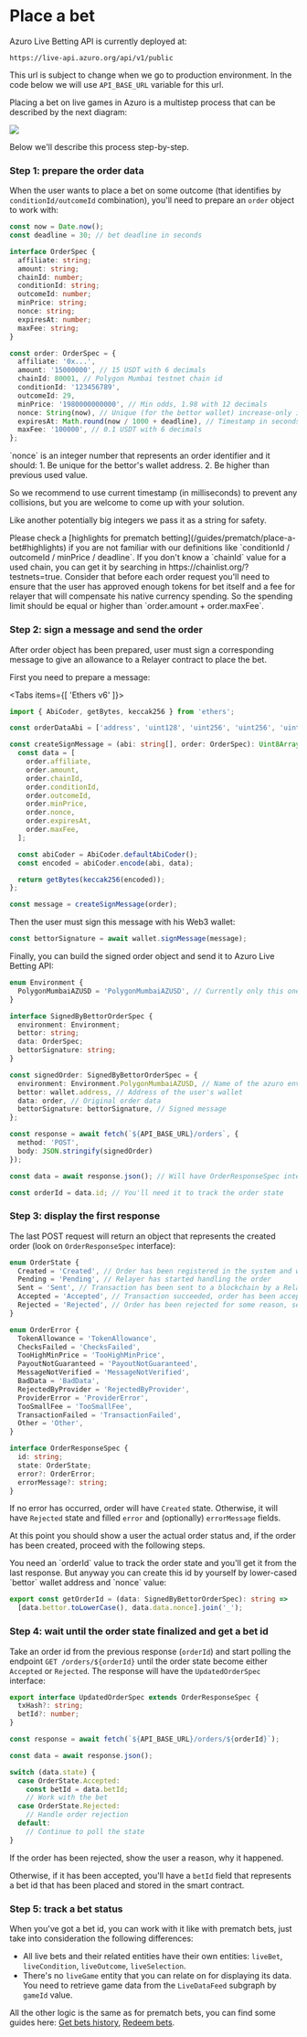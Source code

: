 
# Place a bet

<Callout type="info">
  Azuro Live Betting API is currently deployed at:

  ```
  https://live-api.azuro.org/api/v1/public
  ```

  This url is subject to change when we go to production environment.
  In the code below we will use `API_BASE_URL` variable for this url.
</Callout>

Placing a bet on live games in Azuro is a multistep process that can be described by the next diagram:

<Image
  src="/images/live/place-a-bet.png"
  width={2010}
  height={1846}
/>

Below we'll describe this process step-by-step.

### Step 1: prepare the order data

When the user wants to place a bet on some outcome (that identifies by `conditionId/outcomeId` combination),
you'll need to prepare an `order` object to work with:

```ts
const now = Date.now();
const deadline = 30; // bet deadline in seconds

interface OrderSpec {
  affiliate: string;
  amount: string;
  chainId: number;
  conditionId: string;
  outcomeId: number;
  minPrice: string;
  nonce: string;
  expiresAt: number;
  maxFee: string;
}

const order: OrderSpec = {
  affiliate: '0x...',
  amount: '15000000', // 15 USDT with 6 decimals
  chainId: 80001, // Polygon Mumbai testnet chain id
  conditionId: '123456789',
  outcomeId: 29,
  minPrice: '1980000000000', // Min odds, 1.98 with 12 decimals
  nonce: String(now), // Unique (for the bettor wallet) increase-only integer
  expiresAt: Math.round(now / 1000 + deadline), // Timestamp in seconds
  maxFee: '100000', // 0.1 USDT with 6 decimals
};
```

<Callout type="info">
  `nonce` is an integer number that represents an order identifier and it should:
  1. Be unique for the bettor's wallet address.
  2. Be higher than previous used value.

  So we recommend to use current timestamp (in milliseconds) to prevent any collisions,
  but you are welcome to come up with your solution.

  Like another potentially big integers we pass it as a string for safety.
</Callout>

<Callout type="info">
  Please check a [highlights for prematch betting](/guides/prematch/place-a-bet#highlights) if you are not familiar with our definitions like `conditionId / outcomeId / minPrice / deadline`.
</Callout>

<Callout type="info">
  If you don't know a `chainId` value for a used chain, you can get it by searching in https://chainlist.org/?testnets=true.
</Callout>

<Callout type="warning">
  Consider that before each order request you'll need to ensure that the user has approved enough tokens for bet itself and a fee for relayer that will compensate his native currency spending.
  So the spending limit should be equal or higher than `order.amount + order.maxFee`.
</Callout>

### Step 2: sign a message and send the order

After order object has been prepared, user must sign a corresponding message
to give an allowance to a Relayer contract to place the bet.

First you need to prepare a message:

<Tabs items={[ 'Ethers v6' ]}>
  <Tab>
```ts
import { AbiCoder, getBytes, keccak256 } from 'ethers';

const orderDataAbi = ['address', 'uint128', 'uint256', 'uint256', 'uint64', 'uint64', 'uint256', 'uint256', 'uint256'];

const createSignMessage = (abi: string[], order: OrderSpec): Uint8Array => {
  const data = [
    order.affiliate,
    order.amount,
    order.chainId,
    order.conditionId,
    order.outcomeId,
    order.minPrice,
    order.nonce,
    order.expiresAt,
    order.maxFee,
  ];

  const abiCoder = AbiCoder.defaultAbiCoder();
  const encoded = abiCoder.encode(abi, data);

  return getBytes(keccak256(encoded));
};

const message = createSignMessage(order);
```
  </Tab>
</Tabs>

Then the user must sign this message with his Web3 wallet:

```ts
const bettorSignature = await wallet.signMessage(message);
```

Finally, you can build the signed order object and send it to Azuro Live Betting API:

```ts
enum Environment {
  PolygonMumbaiAZUSD = 'PolygonMumbaiAZUSD', // Currently only this one supports live betting
}

interface SignedByBettorOrderSpec {
  environment: Environment;
  bettor: string;
  data: OrderSpec;
  bettorSignature: string;
}

const signedOrder: SignedByBettorOrderSpec = {
  environment: Environment.PolygonMumbaiAZUSD, // Name of the azuro environment
  bettor: wallet.address, // Address of the user's wallet
  data: order, // Original order data
  bettorSignature: bettorSignature, // Signed message
};

const response = await fetch(`${API_BASE_URL}/orders`, {
  method: 'POST',
  body: JSON.stringify(signedOrder)
});

const data = await response.json(); // Will have OrderResponseSpec interface described below

const orderId = data.id; // You'll need it to track the order state
```

### Step 3: display the first response

The last POST request will return an object that represents the created order (look on `OrderResponseSpec` interface):

```ts
enum OrderState {
  Created = 'Created', // Order has been registered in the system and waits a Relayer to handle it
  Pending = 'Pending', // Relayer has started handling the order
  Sent = 'Sent', // Transaction has been sent to a blockchain by a Relayer
  Accepted = 'Accepted', // Transaction succeeded, order has been accepted by a smart contract
  Rejected = 'Rejected', // Order has been rejected for some reason, see `error` field for explanation
}

enum OrderError {
  TokenAllowance = 'TokenAllowance',
  ChecksFailed = 'ChecksFailed',
  TooHighMinPrice = 'TooHighMinPrice',
  PayoutNotGuaranteed = 'PayoutNotGuaranteed',
  MessageNotVerified = 'MessageNotVerified',
  BadData = 'BadData',
  RejectedByProvider = 'RejectedByProvider',
  ProviderError = 'ProviderError',
  TooSmallFee = 'TooSmallFee',
  TransactionFailed = 'TransactionFailed',
  Other = 'Other',
}

interface OrderResponseSpec {
  id: string;
  state: OrderState;
  error?: OrderError;
  errorMessage?: string;
}
```

If no error has occurred, order will have `Created` state.
Otherwise, it will have `Rejected` state and filled `error` and (optionally) `errorMessage` fields.

At this point you should show a user the actual order status and, if the order has been created, proceed with the following steps.

<Callout type="info">
  You need an `orderId` value to track the order state and you'll get it from the last response.
  But anyway you can create this id by yourself by lower-cased `bettor` wallet address and `nonce` value:

  ```ts
  export const getOrderId = (data: SignedByBettorOrderSpec): string =>
    [data.bettor.toLowerCase(), data.data.nonce].join('_');
  ```
</Callout>

### Step 4: wait until the order state finalized and get a bet id

Take an order id from the previous response (`orderId`) and start polling the endpoint `GET /orders/${orderId}`
until the order state become either `Accepted` or `Rejected`. The response will have the `UpdatedOrderSpec` interface:

```ts
export interface UpdatedOrderSpec extends OrderResponseSpec {
  txHash?: string;
  betId?: number;
}

const response = await fetch(`${API_BASE_URL}/orders/${orderId}`);

const data = await response.json();

switch (data.state) {
  case OrderState.Accepted:
    const betId = data.betId;
    // Work with the bet
  case OrderState.Rejected:
    // Handle order rejection
  default:
    // Continue to poll the state
}
```

If the order has been rejected, show the user a reason, why it happened.

Otherwise, if it has been accepted, you'll have a `betId` field that represents a bet id that has been placed and stored in the smart contract.

### Step 5: track a bet status

When you've got a bet id, you can work with it like with prematch bets, just take into consideration the following differences:

- All live bets and their related entities have their own entities: `liveBet`, `liveCondition`, `liveOutcome`, `liveSelection`.
- There's no `liveGame` entity that you can relate on for displaying its data. You need to retrieve game data from the `LiveDataFeed` subgraph by `gameId` value.

All the other logic is the same as for prematch bets, you can find some guides here: [Get bets history](/guides/prematch/get-bets-history), [Redeem bets](/guides/prematch/redeem-bets).
